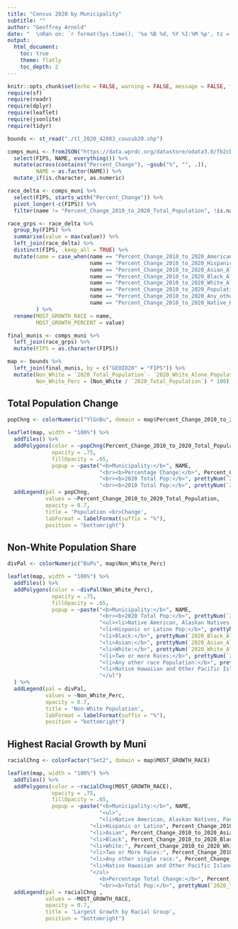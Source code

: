 ```yaml
---
title: "Census 2020 by Municipality"
subtitle: ""
author: "Geoffrey Arnold"
date: "  \nRan on: `r format(Sys.time(), '%a %B %d, %Y %I:%M %p', tz ='America/New_York')`"
output:
  html_document:
    toc: true
    theme: flatly
    toc_depth: 2
---
```


```r
knitr::opts_chunk$set(echo = FALSE, warning = FALSE, message = FALSE, fig.height = 9) # Switch this to FALSE to hide code to those who will be consuming your report
require(sf)
require(readr)
require(dplyr)
require(leaflet)
require(jsonlite)
require(tidyr)

bounds <- st_read("./tl_2020_42003_cousub20.shp")

comps_muni <- fromJSON("https://data.wprdc.org/datastore/odata3.0/fb2cb765-458c-4deb-8252-0a18d7ce9a78?$format=json")$value %>%
  select(FIPS, NAME, everything()) %>%
  mutate(across(contains("Percent_Change"), ~gsub("%", "", .)),
         NAME = as.factor(NAME)) %>%
  mutate_if(is.character, as.numeric)

race_delta <- comps_muni %>%
  select(FIPS, starts_with("Percent_Change")) %>%
  pivot_longer(-c(FIPS)) %>%
  filter(name != "Percent_Change_2010_to_2020_Total_Population", !is.na(value))

race_grps <- race_delta %>%
  group_by(FIPS) %>%
  summarise(value = max(value)) %>%
  left_join(race_delta) %>%
  distinct(FIPS, .keep_all = TRUE) %>%
  mutate(name = case_when(name == "Percent_Change_2010_to_2020_American_Indian_and_Alaska_Native_a" ~ "Native American, Alaskan Natives, Pacific Islander",
                          name == "Percent_Change_2010_to_2020_Hispanic_or_Latino_Population" ~ "Hispanic or Latino",
                          name == "Percent_Change_2010_to_2020_Asian_Alone_Population" ~ "Asian",
                          name == "Percent_Change_2010_to_2020_Black_Alone_Population" ~ "Black",
                          name == "Percent_Change_2010_to_2020_White_Alone_Population" ~ "White",
                          name == "Percent_Change_2010_to_2020_Population_two_or_more_races" ~ "Two or More Races",
                          name == "Percent_Change_2010_to_2020_Any_other_single_race_alone_Popualt" ~ "Any other single race",
                          name == "Percent_Change_2010_to_2020_Native_Hawaiian_and_Other_Pacific_I" ~ "Native Hawaiian and Other Pacific Islander")
         ) %>%
  rename(MOST_GROWTH_RACE = name,
         MOST_GROWTH_PERCENT = value)

final_munis <- comps_muni %>%
  left_join(race_grps) %>%
  mutate(FIPS = as.character(FIPS))

map <- bounds %>%
  left_join(final_munis, by = c("GEOID20" = "FIPS")) %>%
  mutate(Non_White = `2020_Total_Population`- `2020_White_Alone_Population`,
         Non_White_Perc = (Non_White / `2020_Total_Population`) * 100)
```

## Total Population Change

```r
popChng <- colorNumeric("YlGnBu", domain = map$Percent_Change_2010_to_2020_Total_Population)

leaflet(map, width = "100%") %>%
  addTiles() %>%
  addPolygons(color = ~popChng(Percent_Change_2010_to_2020_Total_Population),
              opacity = .75,
              fillOpacity = .65,
              popup = ~paste("<b>Municipality:</b>", NAME,
                             "<br><b>Percentage Change:</b>", Percent_Change_2010_to_2020_Total_Population, "%",
                             "<br><b>2020 Total Pop:</b>", prettyNum(`2020_Total_Population`, big.mark = ","),
                             "<br><b>2010 Total Pop:</b>", prettyNum(`2010_Total_Population`, big.mark = ","))) %>%
  addLegend(pal = popChng,
            values = ~Percent_Change_2010_to_2020_Total_Population, 
            opacity = 0.7, 
            title = 'Population <br>Change',
            labFormat = labelFormat(suffix = "%"),
            position = "bottomright")
```
## Non-White Population Share

```r
divPal <- colorNumeric("BuPu", map$Non_White_Perc) 

leaflet(map, width = "100%") %>%
  addTiles() %>%
  addPolygons(color = ~divPal(Non_White_Perc),
              opacity = .75,
              fillOpacity = .65,
              popup = ~paste("<b>Municipality:</b>", NAME,
                             "<br><b>2020 Total Pop:</b>", prettyNum(`2020_Total_Population`, big.mark = ","),
                             "<ul><li>Native American, Alaskan Natives, Pacific Islander:</b>", prettyNum(`2020_Native_Hawaiian_and_Other_Pacific_Islander_alone_Populatio`, big.mark = ","),
                             "<li>Hispanic or Latino Pop:</b>", prettyNum(`2020_Hispanic_or_Latino_Population`, big.mark = ","),
                             "<li>Black:</b>", prettyNum(`2020_Black_Alone_Population`, big.mark = ","),
                             "<li>Asian:</b>", prettyNum(`2020_Asian_Alone_Population`, big.mark = ","),
                             "<li>White:</b>", prettyNum(`2020_White_Alone_Population`, big.mark = ","),
                             "<li>Two or more Races:</b>", prettyNum(`2020_Population_two_or_more_races`, big.mark = ","),
                             "<li>Any other race Population:</b>", prettyNum(`2020_Any_other_single_race_alone_Popualtion`, big.mark = ","),
                             "<li>Native Hawaiian and Other Pacific Islander:</b>", prettyNum(`2020_Native_Hawaiian_and_Other_Pacific_Islander_alone_Populatio`, big.mark = ","), 
                             "</ul")
  ) %>%
  addLegend(pal = divPal,
            values = ~Non_White_Perc, 
            opacity = 0.7, 
            title = 'Non-White Population',
            labFormat = labelFormat(suffix = "%"),
            position = "bottomright")
```

## Highest Racial Growth by Muni

```r
racialChng <- colorFactor("Set2", domain = map$MOST_GROWTH_RACE)

leaflet(map, width = "100%") %>%
  addTiles() %>%
  addPolygons(color = ~racialChng(MOST_GROWTH_RACE),
              opacity = .75,
              fillOpacity = .65,
              popup = ~paste("<b>Municipality:</b>", NAME,
                             "<ul>",
                             "<li>Native American, Alaskan Natives, Pacific Islander:", Percent_Change_2010_to_2020_American_Indian_and_Alaska_Native_a, "%",
                          "<li>Hispanic or Latino", Percent_Change_2010_to_2020_Hispanic_or_Latino_Population, "%",
                          "<li>Asian", Percent_Change_2010_to_2020_Asian_Alone_Population, "%",
                          "<li>Black", Percent_Change_2010_to_2020_Black_Alone_Population, "%",
                          "<li>White:", Percent_Change_2010_to_2020_White_Alone_Population, "%",
                          "<li>Two or More Races:", Percent_Change_2010_to_2020_Population_two_or_more_races, "%",
                          "<li>Any other single race:", Percent_Change_2010_to_2020_Any_other_single_race_alone_Popualt, "%",
                          "<li>Native Hawaiian and Other Pacific Islander:", Percent_Change_2010_to_2020_Native_Hawaiian_and_Other_Pacific_I, "%",
                          "</ul>
                             <b>Percentage Total Change:</b>", Percent_Change_2010_to_2020_Total_Population, "%",
                             "<br><b>Total Pop:</b>", prettyNum(`2020_Total_Population`, big.mark = ","))) %>%
  addLegend(pal = racialChng ,
            values = ~MOST_GROWTH_RACE, 
            opacity = 0.7, 
            title = 'Largest Growth by Racial Group',
            position = "bottomright")
```